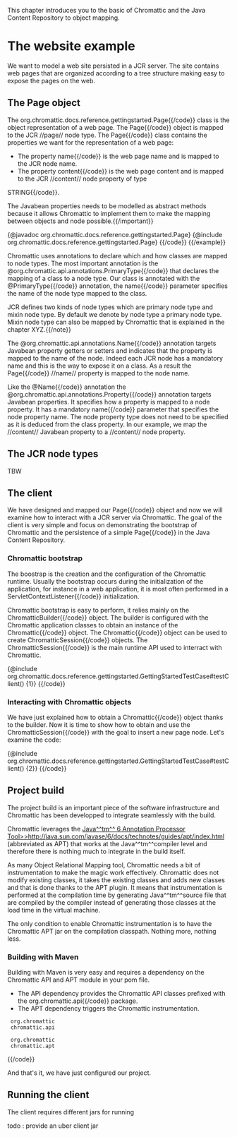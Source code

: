 This chapter introduces you to the basic of Chromattic and the Java Content Repository to object mapping.

= The website example =

We want to model a web site persisted in a JCR server. The site contains web pages that are organized according
to a tree structure making easy to expose the pages on the web.

== The Page object ==

The {{code}}org.chromattic.docs.reference.gettingstarted.Page{{/code}} class is the object representation of a web page.
The {{code}}Page{{/code}} object is mapped to the JCR //page// node type. The {{code}}Page{{/code}} class contains
the properties we want for the representation of a web page:

* The property {{code}}name{{/code}} is the web page name and is mapped to the JCR node name.
* The property {{code}}content{{/code}} is the web page content and is mapped to the JCR //content// node property of type
{{code}}STRING{{/code}}.

{{important}}The Javabean properties needs to be modelled as abstract methods because it allows Chromattic to implement them to make
the mapping between objects and node possible.{{/important}}

{{example title="The Page class"}}
{{code language=java}}
{@javadoc org.chromattic.docs.reference.gettingstarted.Page}
{@include org.chromattic.docs.reference.gettingstarted.Page}
{{/code}}
{{/example}}

Chromattic uses annotations to declare which and how classes are mapped to node types. The most important annotation
is the {{code}}@org.chromattic.api.annotations.PrimaryType{{/code}} that declares the mapping of a class to a
node type. Our class is annotated with the {{code}}@PrimaryType{{/code}} annotation, the {{code}}name{{/code}} parameter
specifies the name of the node type mapped to the class.

{{note}}JCR defines two kinds of node types which are primary node type and mixin node type. By default we
denote by node type a primary node type. Mixin node type can also be mapped by Chromattic that is explained in
the chapter XYZ.{{/note}}

The {{code}}@org.chromattic.api.annotations.Name{{/code}} annotation targets Javabean property getters or setters and
indicates that the property is mapped to the name of the node. Indeed each JCR node has a mandatory name and this is the
way to expose it on a class. As a result the {{code}}Page{{/code}} //name// property is mapped to the node name.

Like the {{code}}@Name{{/code}} annotation the {{code}}@org.chromattic.api.annotations.Property{{/code}} annotation
targets Javabean properties. It specifies how a property is mapped to a node property. It has a mandatory
{{code}}name{{/code}} parameter that specifies the node property name. The node property type does not need to be
specified as it is deduced from the class property. In our example, we map the //content// Javabean property to
a //content// node property.

== The JCR node types ==

TBW

== The client ==

We have designed and mapped our {{code}}Page{{/code}} object and now we will examine how to interact with a JCR server via
Chromattic. The goal of the client is very simple and focus on demonstrating the bootstrap of Chromattic and the persistence of a
simple {{code}}Page{{/code}} in the Java Content Repository.

=== Chromattic bootstrap ===

The boostrap is the creation and the configuration of the Chromattic runtime. Usually the bootstrap occurs during the
initialization of the application, for instance in a web application, it is most often performed in a
{{code}}ServletContextListener{{/code}} initialization.

Chromattic bootstrap is easy to perform, it relies mainly on the {{code}}ChromatticBuilder{{/code}} object. The builder
is configured with the Chromattic application classes to obtain an instance of the {{code}}Chromattic{{/code}} object. The
{{code}}Chromattic{{/code}} object can be used to create {{code}}ChromatticSession{{/code}} objects. The
{{code}}ChromatticSession{{/code}} is the main runtime API used to interract with Chromattic.

{{code language=java}}
{@include org.chromattic.docs.reference.gettingstarted.GettingStartedTestCase#testClient() {1}}
{{/code}}

=== Interacting with Chromattic objects ===

We have just explained how to obtain a {{code}}Chromattic{{/code}} object thanks to the builder.
Now it is time to show how to obtain and use the {{code}}ChromatticSession{{/code}} with the goal to insert a
new page node. Let's examine the code:

{{code language=java}}
{@include org.chromattic.docs.reference.gettingstarted.GettingStartedTestCase#testClient() {2}}
{{/code}}

== Project build ==

The project build is an important piece of the software infrastructure and Chromattic has been developped to integrate
seamlessly with the build.

Chromattic leverages the [[Java^^tm^^ 6 Annotation Processor Tool>>http://java.sun.com/javase/6/docs/technotes/guides/apt/index.html]]
(abbreviated as APT) that works at the Java^^tm^^compiler level and therefore there is nothing much to integrate in the
build itself.

As many Object Relational Mapping tool, Chromattic needs a bit of instrumentation to make the magic work effectively.
Chromattic does not modify existing classes, it takes the existing classes and adds new classes and that is done thanks
to the APT plugin. It means that instrumentation is performed at the compilation time by generating Java^^tm^^source file
that are compiled by the compiler instead of generating those classes at the load time in the virtual machine.

The only condition to enable Chromattic instrumentation is to have the Chromattic APT jar on the compilation classpath.
Nothing more, nothing less.

=== Building with Maven ===

Building with Maven is very easy and requires a dependency on the Chromattic API and APT module in your pom file.

* The API dependency provides the Chromattic API classes prefixed with the {{code}}org.chromattic.api{{/code}} package.
* The APT dependency triggers the Chromattic instrumentation.

{{code language=XML}}<dependency>
  <groupId>org.chromattic</groupId>
  <artifactId>chromattic.api</artifactId>
</dependency>
<dependency>
  <groupId>org.chromattic</groupId>
  <artifactId>chromattic.apt</artifactId>
</dependency>{{/code}}

And that's it, we have just configured our project.

== Running the client ==

The client requires different jars for running

todo : provide an uber client jar